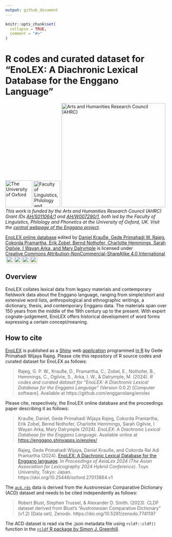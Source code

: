 ```yaml
---
output: github_document
---
```


<!-- README.md is generated from README.Rmd. Please edit that file -->

```r
knitr::opts_chunk$set(
  collapse = TRUE,
  comment = "#>"
)
```

# R codes and curated dataset for “EnoLEX: A Diachronic Lexical Database for the Enggano Language”

<!-- badges: start -->

[![The University of Oxford](enolex/www/file-oxweb-logo.gif){width="84"}](https://www.ox.ac.uk/) [![Faculty of Linguistics, Philology and Phonetics, the University of Oxford](enolex/www/file-lingphil.png){width="83"}](https://www.ling-phil.ox.ac.uk/) [![Arts and Humanities Research Council (AHRC)](enolex/www/file-ahrc.png){width="325"}](https://www.ukri.org/councils/ahrc/) </br>*This work is funded by the Arts and Humanities Research Council (AHRC) Grant IDs [AH/S011064/1](https://gtr.ukri.org/projects?ref=AH%2FS011064%2F1) and [AH/W007290/1](https://gtr.ukri.org/projects?ref=AH%2FW007290%2F1), both led by the Faculty of Linguistics, Philology and Phonetics at the University of Oxford, UK. Visit the [central webpage of the Enggano project](https://enggano.ling-phil.ox.ac.uk/)*.

<p xmlns:cc="http://creativecommons.org/ns#" xmlns:dct="http://purl.org/dc/terms/">

<p xmlns:cc="http://creativecommons.org/ns#" xmlns:dct="http://purl.org/dc/terms/"><a property="dct:title" rel="cc:attributionURL" href="https://enggano.shinyapps.io/enolex/">EnoLEX online database</a> edited by <a rel="cc:attributionURL dct:creator" property="cc:attributionName" href="https://github.com/engganolang/enolex">Daniel Krauße, Gede Primahadi W. Rajeg, Cokorda Pramartha, Erik Zobel, Bernd Nothofer, Charlotte Hemmings, Sarah Ogilvie, I Wayan Arka, and Mary Dalrymple</a> is licensed under <a href="https://creativecommons.org/licenses/by-nc-sa/4.0/?ref=chooser-v1" target="_blank" rel="license noopener noreferrer" style="display:inline-block;">Creative Commons Attribution-NonCommercial-ShareAlike 4.0 International<img style="height:22px!important;margin-left:3px;vertical-align:text-bottom;" src="https://mirrors.creativecommons.org/presskit/icons/cc.svg?ref=chooser-v1" alt=""><img style="height:22px!important;margin-left:3px;vertical-align:text-bottom;" src="https://mirrors.creativecommons.org/presskit/icons/by.svg?ref=chooser-v1" alt=""><img style="height:22px!important;margin-left:3px;vertical-align:text-bottom;" src="https://mirrors.creativecommons.org/presskit/icons/nc.svg?ref=chooser-v1" alt=""><img style="height:22px!important;margin-left:3px;vertical-align:text-bottom;" src="https://mirrors.creativecommons.org/presskit/icons/sa.svg?ref=chooser-v1" alt=""></a></p>

</p>

<!-- badges: end -->

## Overview

EnoLEX collates lexical data from legacy materials and contemporary fieldwork data about the Enggano language, ranging from simple/short and extensive word lists, anthropological and ethnographic writings, a dictionary, thesis, and contemporary Enggano data. The materials span over 150 years from the middle of the 19th century up to the present. With expert cognate-judgement, EnoLEX offers historical development of word forms expressing a certain concept/meaning.

## How to cite

[EnoLEX](https://enggano.shinyapps.io/enolex/) is published as a [Shiny](https://shiny.posit.co) web [application](https://github.com/engganolang/enolex/tree/main/enolex) programmed [in R](https://github.com/engganolang/enolex/blob/main/enolex/app.R) by Gede Primahadi Wijaya Rajeg. Please cite this repository of R source codes and curated dataset for EnoLEX as follows:

> Rajeg, G. P. W., Krauße, D., Pramartha, C., Zobel, E., Nothofer, B., Hemmings, C., Ogilvie, S., Arka, I. W., & Dalrymple, M. (2024). *R codes and curated dataset for* *“EnoLEX: A Diachronic Lexical Database for the Enggano Language”* (Version 0.0.2) [Computer software]. Available at https://github.com/engganolang/enolex

Please cite, respectively, the EnoLEX online database and the proceedings paper describing it as follows:

> Krauße, Daniel, Gede Primahadi Wijaya Rajeg, Cokorda Pramartha, Erik Zobel, Bernd Nothofer, Charlotte Hemmings, Sarah Ogilvie, I Wayan Arka, Mary Dalrymple (2024). *EnoLEX: A Diachronic Lexical Database for the Enggano Language*. Available online at <https://enggano.shinyapps.io/enolex/>

> Rajeg, Gede Primahadi Wijaya, Daniel Krauße, and Cokorda Rai Adi Pramartha (2024). [EnoLEX: A Diachronic Lexical Database for the Enggano language](https://doi.org/10.25446/oxford.27013864.v1). In *Proceedings of AsiaLex 2024 (The Asian Association for Lexicography 2024 Hybrid Conference)*. Toyo University, Tokyo: Japan. https://doi.org/10.25446/oxford.27013864.v1

The [`acd.rds`](https://github.com/engganolang/enolex/blob/main/data/acd.rds) data is derived from the Austronesian Comparative Dictionary (ACD) dataset and needs to be cited independently as follows:

> Robert Blust, Stephen Trussel, & Alexander D. Smith. (2023). CLDF dataset derived from Blust's "Austronesian Comparative Dictionary" (v1.2) [Data set]. Zenodo. https://doi.org/10.5281/zenodo.7741197

The ACD dataset is read via the .json metadata file using `rcldf::cldf()` function in the [`rcldf` R package by Simon J. Greenhill](https://github.com/SimonGreenhill/rcldf).
